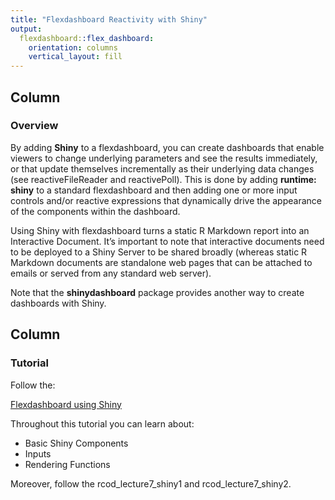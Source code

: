 ```yaml
---
title: "Flexdashboard Reactivity with Shiny"
output: 
  flexdashboard::flex_dashboard:
    orientation: columns
    vertical_layout: fill
---
```




Column {data-width=500}
---------------------------------------------------------------

### Overview

By adding **Shiny** to a flexdashboard, you can create dashboards that enable 
viewers to change underlying parameters and see the results immediately, 
or that update themselves incrementally as their underlying data changes 
(see reactiveFileReader and reactivePoll). This is done by adding 
**runtime: shiny** to a standard flexdashboard and then adding one or more 
input controls and/or reactive expressions that dynamically drive the 
appearance of the components within the dashboard.

Using Shiny with flexdashboard turns a static R Markdown report into an 
Interactive Document. It’s important to note that interactive documents 
need to be deployed to a Shiny Server to be shared broadly (whereas static 
R Markdown documents are standalone web pages that can be attached to emails 
or served from any standard web server).

Note that the **shinydashboard** package provides another way to create 
dashboards with Shiny.





Column {data-width=500}
---------------------------------------------------------------

### Tutorial

Follow the:

[Flexdashboard using Shiny](https://pkgs.rstudio.com/flexdashboard/articles/shiny.html)

Throughout this tutorial you can learn about:

- Basic Shiny Components
- Inputs
- Rendering Functions  

Moreover, follow the rcod_lecture7_shiny1 and rcod_lecture7_shiny2.  

